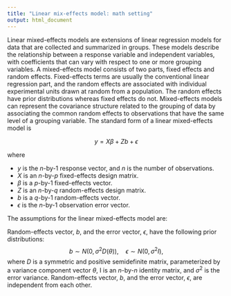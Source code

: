 ```yaml
---
title: "Linear mix-effects model: math setting"
output: html_document
---
```


Linear mixed-effects models are extensions of linear regression models for data that are collected and summarized in groups. These models describe the relationship between a response variable and independent variables, with coefficients that can vary with respect to one or more grouping variables. A mixed-effects model consists of two parts, fixed effects and random effects. Fixed-effects terms are usually the conventional linear regression part, and the random effects are associated with individual experimental units drawn at random from a population. The random effects have prior distributions whereas fixed effects do not. Mixed-effects models can represent the covariance structure related to the grouping of data by associating the common random effects to observations that have the same level of a grouping variable. The standard form of a linear mixed-effects model is

$$y = \mathit{X \beta} + \mathit{Zb} + \epsilon$$

where

* $y$ is the $n$-by-$1$ response vector, and $n$ is the number of observations.
* $X$ is an $n$-by-$p$ fixed-effects design matrix.
* $\beta$ is a $p$-by-1 fixed-effects vector.
* $Z$ is an $n$-by-$q$ random-effects design matrix.
* $b$ is a $q$-by-1 random-effects vector.
* $\epsilon$ is the $n$-by-1 observation error vector.

The assumptions for the linear mixed-effects model are:

Random-effects vector, $b$, and the error vector, $\epsilon$, have the following prior distributions:
$$ b \sim N(0,\sigma^2 D(\theta)), \quad \epsilon \sim N(0,\sigma^2 I),$$
where $D$ is a symmetric and positive semidefinite matrix, parameterized by a variance component vector $\theta$, I is an $n$-by-$n$ identity matrix, and $\sigma^2$ is the error variance.
Random-effects vector, $b$, and the error vector, $\epsilon$, are independent from each other.

